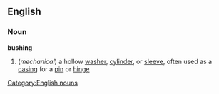 ==English==
===Noun===
[[Category:English nouns]]
'''bushing'''
#(''mechanical'') a hollow [[washer]], [[cylinder]], or [[sleeve]], often used as a [[casing]] for a [[pin]] or [[hinge]]